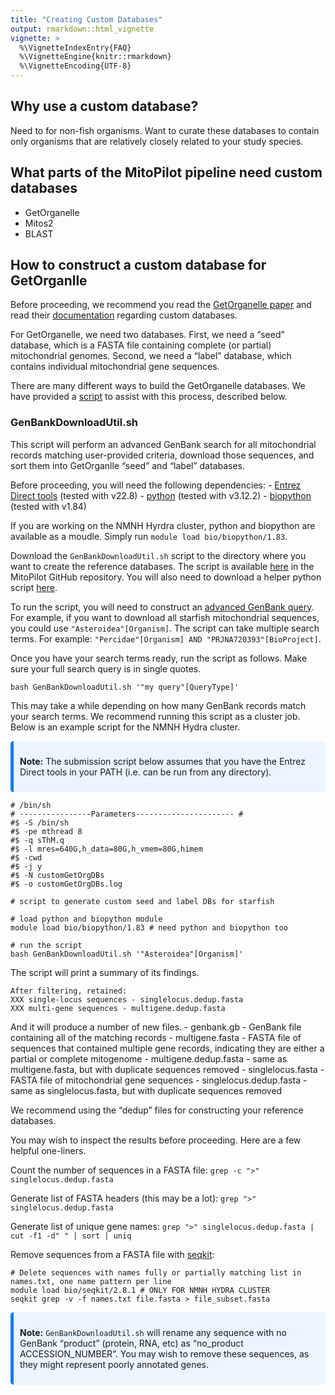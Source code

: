 ```yaml
---
title: "Creating Custom Databases"
output: rmarkdown::html_vignette
vignette: >
  %\VignetteIndexEntry{FAQ}
  %\VignetteEngine{knitr::rmarkdown}
  %\VignetteEncoding{UTF-8}
---
```


<style>
.alert {
  border-left: 5px solid;
  padding: 10px;
  margin: 10px 0;
  border-radius: 5px;
}
.alert-tip { border-color: #28A745; background-color: #E9F7EF; }
.alert-note { border-color: #007BFF; background-color: #EBF5FF; }
.alert-warning { border-color: #FFC107; background-color: #FFF9E6; }
.alert-danger { border-color: #DC3545; background-color: #F8D7DA; }
strong { font-weight: bold; }
</style>


## Why use a custom database?

Need to for non-fish organisms. Want to curate these databases to contain only organisms that are relatively closely related to your study species.

## What parts of the MitoPilot pipeline need custom databases

- GetOrganelle
- Mitos2
- BLAST

## How to construct a custom database for GetOrganlle

Before proceeding, we recommend you read the [GetOrganelle paper](https://doi.org/10.1186/s13059-020-02154-5) and read their [documentation](https://github.com/Kinggerm/GetOrganelle/wiki/FAQ#how-to-assemble-a-target-organelle-genome-using-my-own-reference) regarding custom databases.

For GetOrganelle, we need two databases. First, we need a "seed" database, which is a FASTA file containing complete (or partial) mitochondrial genomes. Second, we need a "label" database, which contains individual mitochondrial gene sequences.

There are many different ways to build the GetOrganelle databases. We have provided a [script](/ref_dbs/getOrganelle/GenBankDownload/GenBankDownloadUtil.sh) to assist with this process, described below.

### GenBankDownloadUtil.sh 

This script will perform an advanced GenBank search for all mitochondrial records matching user-provided criteria, download those sequences, and sort them into GetOrganlle "seed" and "label" databases. 

Before proceeding, you will need the following dependencies:
- [Entrez Direct tools](https://www.ncbi.nlm.nih.gov/books/NBK179288/) (tested with v22.8)
- [python](https://www.python.org/downloads/) (tested with v3.12.2)
- [biopython](https://biopython.org/) (tested with v1.84)

If you are working on the NMNH Hyrdra cluster, python and biopython are available as a moudle. Simply run `module load bio/biopython/1.83`.

Download the `GenBankDownloadUtil.sh` script to the directory where you want to create the reference databases. The script is available [here](/ref_dbs/getOrganelle/GenBankDownload/GenBankDownloadUtil.sh) in the MitoPilot GitHub repository. You will also need to download a helper python script [here](/ref_dbs/getOrganelle/GenBankDownload/parseGB.py).

To run the script, you will need to construct an [advanced GenBank query](https://www.ncbi.nlm.nih.gov/nuccore/advanced). For example, if you want to download all starfish mitochondrial sequences, you could use `"Asteroidea"[Organism]`. The script can take multiple search terms. For example: `"Percidae"[Organism] AND "PRJNA720393"[BioProject]`.

Once you have your search terms ready, run the script as follows. Make sure your full search query is in single quotes.

`bash GenBankDownloadUtil.sh '"my query"[QueryType]'`

This may take a while depending on how many GenBank records match your search terms. We recommend running this script as a cluster job. Below is an example script for the NMNH Hydra cluster.

<div class="alert alert-note">
  <strong>Note:</strong> The submission script below assumes that you have the Entrez Direct tools in your PATH (i.e. can be run from any directory).
</div>


```
# /bin/sh
# ----------------Parameters---------------------- #
#$ -S /bin/sh
#$ -pe mthread 8
#$ -q sThM.q
#$ -l mres=640G,h_data=80G,h_vmem=80G,himem
#$ -cwd
#$ -j y
#$ -N customGetOrgDBs
#$ -o customGetOrgDBs.log

# script to generate custom seed and label DBs for starfish

# load python and biopython module
module load bio/biopython/1.83 # need python and biopython too

# run the script
bash GenBankDownloadUtil.sh '"Asteroidea"[Organism]'
```

The script will print a summary of its findings.

```
After filtering, retained:
XXX single-locus sequences - singlelocus.dedup.fasta
XXX multi-gene sequences - multigene.dedup.fasta
```

And it will produce a number of new files.
- genbank.gb - GenBank file containing all of the matching records
- multigene.fasta - FASTA file of sequences that contained multiple gene records, indicating they are either a partial or complete mitogenome
- multigene.dedup.fasta - same as multigene.fasta, but with duplicate sequences removed
- singlelocus.fasta - FASTA file of mitochondrial gene sequences
- singlelocus.dedup.fasta - same as singlelocus.fasta, but with duplicate sequences removed

We recommend using the "dedup" files for constructing your reference databases.

You may wish to inspect the results before proceeding. Here are a few helpful one-liners.
 
Count the number of sequences in a FASTA file:
`grep -c ">" singlelocus.dedup.fasta`

Generate list of FASTA headers (this may be a lot):
`grep ">" singlelocus.dedup.fasta`

Generate list of unique gene names:
`grep ">" singlelocus.dedup.fasta | cut -f1 -d" " | sort | uniq`

Remove sequences from a FASTA file with [seqkit](https://bioinf.shenwei.me/seqkit/):
```
# Delete sequences with names fully or partially matching list in names.txt, one name pattern per line
module load bio/seqkit/2.8.1 # ONLY FOR NMNH HYDRA CLUSTER
seqkit grep -v -f names.txt file.fasta > file_subset.fasta
```

<div class="alert alert-note">
  <strong>Note:</strong> `GenBankDownloadUtil.sh` will rename any sequence with no GenBank "product" (protein, RNA, etc) as "no_product ACCESSION_NUMBER". You may wish to remove these sequences, as they might represent poorly annotated genes.  
</div>


